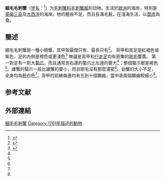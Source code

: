 {{Speciesbox
| name = 細毛毛刺蟹<br />''Pilumnus hirtellus''
| image = Pilumnus hirtellus.jpg
| genus = Pilumnus
| species = hirtellus
| authority = ([[Linnaeus|Linnaeus]], 1761)<ref>{{ITIS |id=98818 |taxon=''Pilumnus hirtellus''}}</ref>
| synonyms = ''Cancer hirtellus'' <small>Linnaeus, 1761</small><ref name="Ng">{{cite journal |journal=[[Raffles_Bulletin_of_Zoology|Raffles Bulletin of Zoology]] |year=2008 |volume=17 |pages=1–286 |title=Systema Brachyurorum: Part I. An annotated checklist of extant Brachyuran crabs of the world |author=Peter K. L. Ng, Danièle Guinot & Peter J. F. Davie |url=http://rmbr.nus.edu.sg/rbz/biblio/s17/s17rbz.pdf |format=[[Portable_Document_Format|PDF]] |access-date=2014-03-31 |archive-date=2011-06-06 |archive-url=https://web.archive.org/web/20110606061453/http://rmbr.nus.edu.sg/rbz/biblio/s17/s17rbz.pdf |dead-url=no }}</ref>
}}
'''細毛毛刺蟹'''（[[学名|学名]]：{{lang|la|'''''Pilumnus hirtellus'''''}}<ref name="WoRMS_107418">{{Cite WoRMS |author=Peter Davie |year=2011 |title=''Pilumnus hirtellus'' (Linnaeus, 1761)  |id=107418 |accessdate=2014-03-31 |language=en }}</ref>）为[[毛刺蟹科|毛刺蟹科]][[毛刺蟹属|毛刺蟹属]]的动物。生活於[[歐洲|歐洲]]的海岸，特別是[[英倫三島|英倫三島]]及[[大西洋|大西洋]]的海岸。牠的體長不足{{convert|1|in|mm}}，而且長滿毛髮。在淺海生活，以[[腐肉|腐肉]]為食。

==簡述==
細毛毛刺蟹是一種小螃蟹，其甲殼最闊只有{{convert|28|mm}}、最長只有{{convert|20|mm}}<ref name="Black">{{cite web |title=''Pilumnus hirtellus'' Linnaeus, 1758 |url=http://www.grid.unep.ch/bsein/redbook/txt/pilumnus.htm?%20CRUSTACEA |author=C. Dumitrache |accessdate=2009-01-03 |work=Black Sea Environmental Internet Node |language=en |archive-url=https://web.archive.org/web/20110608090443/http://www.grid.unep.ch/bsein/redbook/txt/pilumnus.htm?%20CRUSTACEA |archive-date=2011-06-08 |dead-url=yes }}</ref>。
背甲和其足是紅褐色或紫色，足的內側是橙色或更淺色<ref name="UvA">{{cite book |author=M. J. de Kluijver & S. S. Ingalsuo |title=Macrobenthos of the North Sea: Crustacea |trans_title=北海大型底棲生物：甲殼動物 |chapter=''Pilumnus hirtellus'' |url=http://nlbif.eti.uva.nl/bis/crustacea.php?menuentry=soorten&id=233 |publisher=[[阿姆斯特丹大學|Universiteit van Amsterdam]] |deadurl=yes |archiveurl=https://web.archive.org/web/20110608014929/http://nlbif.eti.uva.nl/bis/crustacea.php?menuentry=soorten&id=233 |archivedate=2011-06-08 }}</ref>
無論是背甲和[[節肢動物的足|行走足]]均有密集的[[剛毛|剛毛]]覆蓋。
第一對足有一對大[[螯爪|螯爪]]，而且通常其右邊的螯爪比左邊的要大<ref name="Skewes"/>；整個螯爪都是褐色<ref name="Black"/>。雌蟹的螯爪一般比雄蟹的要小，而且剛毛沒有那麼濃密<ref name="UvA"/>。幼蟹的大小不足{{convert|5|mm}}，全身均為[[粉筆|粉]]白色<ref name="Black"/>。背甲的前緣每邊均有五到十個鋸齒，當中首兩個鋸齒較細小<ref name="UvA"/>。

==参考文献==
{{reflist}}

==外部連結==
{{Wikispecies-inline|Pilumnus hirtellus}}
{{Taxonbar|from=Q720588}}

[[Category:毛刺蟹属|細毛毛刺蟹]]
[[Category:1761年描述的動物|Category:1761年描述的動物]]